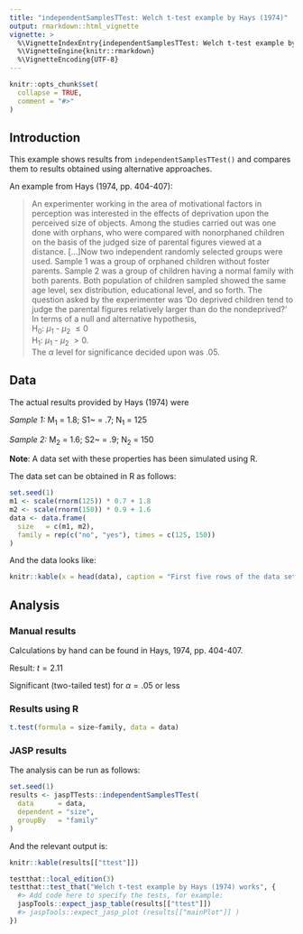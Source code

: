 ```yaml
---
title: "independentSamplesTTest: Welch t-test example by Hays (1974)"
output: rmarkdown::html_vignette
vignette: >
  %\VignetteIndexEntry{independentSamplesTTest: Welch t-test example by Hays (1974)}
  %\VignetteEngine{knitr::rmarkdown}
  %\VignetteEncoding{UTF-8}
---
```


<!-- General information about this template: -->
<!-- Use `purl=FALSE` to disable chunks that are not necessary for unit testing using testVignettes() -->


```r
knitr::opts_chunk$set(
  collapse = TRUE,
  comment = "#>"
)
```

## Introduction

This example shows results from `independentSamplesTTest()` and compares them to results obtained using alternative approaches.

<!-- Describe here what is the objective of the analysis (what part of the analysis is of importance) -->

An example from Hays (1974, pp. 404-407):

> An experimenter working in the area of motivational factors in perception was interested in the effects of deprivation upon the perceived size of objects. Among the studies carried out was one done with orphans, who were compared with nonorphaned children on the basis of the judged size of parental figures viewed at a distance. [...]Now two independent randomly selected groups were used. Sample 1 was a group of orphaned children without foster parents. Sample 2 was a group of children having a normal family with both parents. Both population of children sampled showed the same age level, sex distribution, educational level, and so forth. The question asked by the experimenter was 'Do deprived children tend to judge the parental figures relatively larger than do the nondeprived?' In terms of a null and alternative hypothesis,
<br>
H~0~: $\mu$~1~ - $\mu$~2~ $\le 0$
<br>
H~1~: $\mu$~1~ - $\mu$~2~ $> 0$.
<br>
The $\alpha$ level for significance decided upon was .05.

## Data

<!-- Describe here the dataset (where does it come from, what it contains, etc) -->

The actual results provided by Hays (1974) were

*Sample 1:* M~1~ = 1.8; S1~ = .7; N~1~ = 125

*Sample 2:* M~2~ = 1.6; S2~ = .9; N~2~ = 150

**Note**: A data set with these properties has been simulated using R.

The data set can be obtained in R as follows:

```r
set.seed(1)
m1 <- scale(rnorm(125)) * 0.7 + 1.8
m2 <- scale(rnorm(150)) * 0.9 + 1.6
data <- data.frame(
  size   = c(m1, m2), 
  family = rep(c("no", "yes"), times = c(125, 150))
)
```

And the data looks like:

```r
knitr::kable(x = head(data), caption = "First five rows of the data set.")
```

## Analysis

<!-- Display results from other analysis programs, and run the JASP analysis here -->

### Manual results

Calculations by hand can be found in Hays, 1974, pp. 404-407.

Result: $t = 2.11$

Significant (two-tailed test) for $\alpha = .05$ or less

<!-- ### SPSS results -->

<!-- Screenshots can be added as follows: -->
<!-- ![Results from SPSS](path/to/the/screenshot.png){#id .class width=50%} -->


### Results using R

```r
t.test(formula = size~family, data = data)
```

### JASP results

The analysis can be run as follows:

```r
set.seed(1)
results <- jaspTTests::independentSamplesTTest(
  data      = data, 
  dependent = "size", 
  groupBy   = "family"
)
```

And the relevant output is:

```r
knitr::kable(results[["ttest"]])
```

<!-- Write here unit tests -->

```r
testthat::local_edition(3)
testthat::test_that("Welch t-test example by Hays (1974) works", {
  #> Add code here to specify the tests, for example:
  jaspTools::expect_jasp_table(results[["ttest"]])
  #> jaspTools::expect_jasp_plot (results[["mainPlot"]] )
})
```
